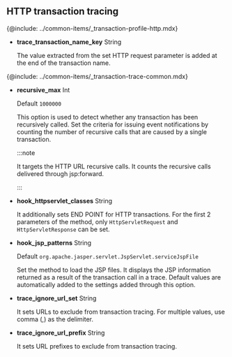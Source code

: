 ## HTTP transaction tracing

{@include: ../common-items/_transaction-profile-http.mdx} 

-   **trace_transaction_name_key** <span class='type'>String</span>

    The value extracted from the set HTTP request parameter is added at the end of the transaction name.

{@include: ../common-items/_transaction-trace-common.mdx}

-   **recursive_max** <span class='type'>Int</span>

    Default `1000000`

    This option is used to detect whether any transaction has been recursively called. Set the criteria for issuing event notifications by counting the number of recursive calls that are caused by a single transaction.

    :::note

    It targets the HTTP URL recursive calls. It counts the recursive calls delivered through jsp:forward.

    :::

-   **hook_httpservlet_classes** <span class='type'>String</span>

    It additionally sets END POINT for HTTP transactions. For the first 2 parameters of the method, only `HttpServletRequest` and `HttpServletResponse` can be set.

-   **hook_jsp_patterns** <span class='type'>String</span>

    Default `org.apache.jasper.servlet.JspServlet.serviceJspFile`

    Set the method to load the JSP files. It displays the JSP information returned as a result of the transaction call in a trace. Default values are automatically added to the settings added through this option.

-   **trace_ignore_url_set** <span class='type'>String</span>

    It sets URLs to exclude from transaction tracing. For multiple values, use comma (,) as the delimiter.

-   **trace_ignore_url_prefix** <span class='type'>String</span>

    It sets URL prefixes to exclude from transaction tracing.
